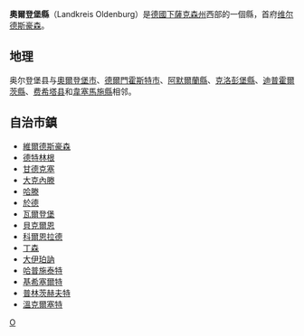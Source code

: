{{德國縣級行政單位
| 县徽图 = Image:Wappen landkreis oldenburg.svg
| 在德国内的位置图 = Image:Lage des Landkreises Oldenburg in Deutschland.PNG
| 所属联邦州 = 下薩克森州
| 所属行政区 = 
| 首府 = 维尔德斯豪森
| 面积 = 1063.16
| 人口 = 128,608
| 统计时间 = 2015年12月31日
| 人口密度 = 121
| 汽车牌号 = OL
| 下设城镇 = 1個市、14个鎮
| 政府地址 = Delmenhorster Straße 6<br />27793 Wildeshausen
| 政府网站 = www.landkreis-oldenburg.de
| 在州内的位置图 = Image:Lower saxony ol.png
|}}

'''奧爾登堡縣'''（Landkreis Oldenburg）是[[德國|德國]][[下薩克森州|下薩克森州]]西部的一個縣，首府[[维尔德斯豪森|维尔德斯豪森]]。

== 地理 ==
奥尔登堡县与[[奧爾登堡|奧爾登堡市]]、[[德爾門霍斯特|德爾門霍斯特市]]、[[阿默爾蘭縣|阿默爾蘭縣]]、[[克洛彭堡縣|克洛彭堡縣]]、[[迪普霍爾茨縣|迪普霍爾茨縣]]、[[费希塔县|费希塔县]]和[[韋塞馬施縣|韋塞馬施縣]]相邻。

== 自治市鎮 ==
* [[維爾德斯豪森|維爾德斯豪森]]
* [[德特林根|德特林根]]
* [[甘德克塞|甘德克塞]]
* [[大克內滕|大克內滕]]
* [[哈滕|哈滕]]
* [[於德_(歐登堡)|於德]]
* [[瓦尔登堡_(下萨克森州)|瓦爾登堡]]
* [[貝克爾恩|貝克爾恩]]
* [[科爾恩拉德|科爾恩拉德]]
* [[丁森|丁森]]
* [[大伊珀訥|大伊珀訥]]
* [[哈普施泰特|哈普施泰特]]
* [[基希塞爾特|基希塞爾特]]
* [[普林茨赫夫特|普林茨赫夫特]]
* [[溫克爾塞特|溫克爾塞特]]

{{下萨克森州行政区划}}
{{Authority control}}

[[Category:下萨克森州|O]]